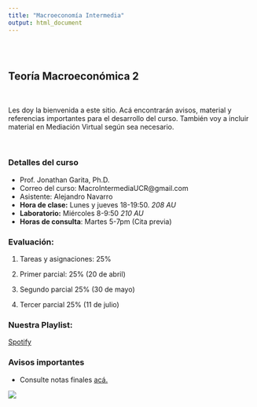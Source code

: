 ```yaml
---
title: "Macroeconomía Intermedia"
output: html_document
---
```


<style type="text/css">
.title {
  display: none;
}

#getting-started img {
  margin-right: 10px;
}

</style>

<div class="row" style="padding-top: 30px;">
<div class="col-sm-6">


# **Teoría Macroeconómica 2**
<br>

Les doy la bienvenida a este sitio. Acá encontrarán avisos, material y referencias importantes para el desarrollo del curso. También voy a incluir material en Mediación Virtual según sea necesario. 

<br>

### Detalles del curso
* Prof. Jonathan Garita, Ph.D.
* Correo del curso: MacroIntermediaUCR@gmail.com
* Asistente: Alejandro Navarro 
* **Hora de clase:** Lunes y jueves 18-19:50. *208 AU*
* **Laboratorio:** Miércoles 8-9:50 *210 AU*
* **Horas de consulta**: Martes 5-7pm (Cita previa)

### Evaluación:

1. Tareas y asignaciones: 25%

2. Primer parcial: 25% (20 de abril)

3. Segundo parcial 25% (30 de mayo)

3. Tercer parcial 25% (11 de julio)


### Nuestra Playlist:

[Spotify](https://open.spotify.com/playlist/6iUXUSTv312kdGoXyV3y7z?si=76a943fb8b8640f5&pt=25506793e7a01de5c5580dbf42db38d3)


### Avisos importantes

* Consulte notas finales [acá.](materials/notas_I24.html) 


</div>
<div class="col-sm-6">


<a href = "https://sites.google.com/site/matthiaskehrig/hermes">
![](images/hermes.jpg)


</a>
</div>
